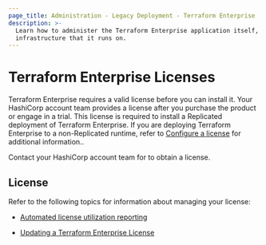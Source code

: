 ```yaml
---
page_title: Administration - Legacy Deployment - Terraform Enterprise
description: >-
  Learn how to administer the Terraform Enterprise application itself, and the
  infrastructure that it runs on.
---
```


# Terraform Enterprise Licenses

Terraform Enterprise requires a valid license before you can install it. Your HashiCorp account team provides a license after you purchase the product or engage in a trial. This license is required to install a Replicated deployment of Terraform Enterprise. If you are deploying Terraform Enterprise to a non-Replicated runtime, refer to [Configure a license](/terraform/enterprise/deploy/configuration/license) for additional information.. 

Contact your HashiCorp account team for to obtain a license. 

## License

Refer to the following topics for information about managing your license:

- [Automated license utilization reporting](/terraform/enterprise/deploy/replicated/administration/license/automated-license-utilization-reporting)

- [Updating a Terraform Enterprise License](/terraform/enterprise/deploy/replicated/administration/license/update-tfe-license)